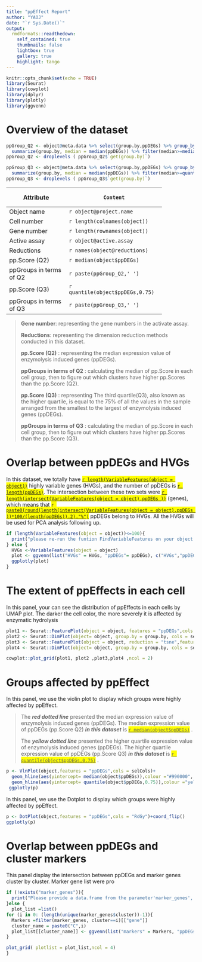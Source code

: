 ```yaml
---
title: "ppEffect Report"
author: "YAOJ"
date: "`r Sys.Date()`"
output:
  rmdformats::readthedown:
    self_contained: true
    thumbnails: false
    lightbox: true
    gallery: true 
    highlight: tango
---
```


```r
knitr::opts_chunk$set(echo = TRUE)
library(Seurat)
library(cowplot)
library(dplyr)
library(plotly)
library(ggvenn)

```

# Overview of the dataset
```r
ppGroup_Q2 <- object@meta.data %>% select(group.by,ppDEGs) %>% group_by(get(group.by)) %>% 
  summarize(group.by, median = median(ppDEGs)) %>% filter(median>=median(object$ppDEGs)) %>% as.data.frame() 
ppGroup_Q2 <- droplevels ( ppGroup_Q2$`get(group.by)`)

ppGroup_Q3 <- object@meta.data %>% select(group.by,ppDEGs) %>% group_by(get(group.by)) %>% 
  summarize(group.by, median = median(ppDEGs)) %>% filter(median>=quantile(object$ppDEGs,0.75)) %>% as.data.frame() 
ppGroup_Q3 <- droplevels ( ppGroup_Q3$`get(group.by)`)
```

+-------------------------+---------------------------------+
|  Attribute              |     Content                     | 
+=========================+=================================+
|  Object name            | `r object@project.name`         |
+-------------------------+---------------------------------+
|  Cell number            | `r length(colnames(object))`    |
+-------------------------+---------------------------------+
|  Gene number            | `r length(rownames(object))`    |
+-------------------------+---------------------------------+
|  Active assay           | `r object@active.assay`         |
+-------------------------+---------------------------------+
|  Reductions             | `r names(object@reductions)`    |
+-------------------------+---------------------------------+
|pp.Score (Q2)            | `r median(object$ppDEGs)`       |
+-------------------------+---------------------------------+
|ppGroups in terms of Q2  | `r paste(ppGroup_Q2,' ')`       |
+-------------------------+---------------------------------+
|pp.Score (Q3)            | `r quantile(object$ppDEGs,0.75)`|
+-------------------------+---------------------------------+
|ppGroups in terms of Q3  | `r paste(ppGroup_Q3,' ')`       |
+-------------------------+---------------------------------+


> **Gene number**: representing the gene numbers in the activate assay.
> 
> **Reductions**: representing the dimension reduction methods conducted in this dataset.
> 
> **pp.Score (Q2)** : representing the median expression value of enzymolysis induced genes (ppDEGs).
> 
> **ppGroups in terms of Q2** : calculating the median of pp.Score in each cell group, then to figure out which clusters have higher pp.Scores than the pp.Score (Q2).
> 
> **pp.Score (Q3)** : representing The third quartile(Q3), also known as the higher quartile, is equal to the 75% of all the values in the sample arranged from the smallest to the largest of enzymolysis induced genes (ppDEGs).
> 
> **ppGroups in terms of Q3** : calculating the median of pp.Score in each cell group, then to figure out which clusters have higher pp.Scores than the pp.Score (Q3).


# Overlap between ppDEGs and HVGs

In this dataset, we totally have <span style="text-decoration: underline;background-color:yellow;">`r length(VariableFeatures(object = object))`</span> highly variable genes (HVGs),
and the number of ppDEGs is <span style="text-decoration: underline;background-color:yellow;">`r length(ppDEGs)`</span>. 
The intersection between these two sets were <span style="text-decoration: underline;background-color:yellow;">`r length(intersect(VariableFeatures(object = object),ppDEGs ))`</span>  (genes),
which means that  <span style="text-decoration: underline;background-color:yellow;">  `r paste0(round(length(intersect(VariableFeatures(object = object),ppDEGs ))*100/(length(ppDEGs)),2),"%")`</span> ppDEGs belong to HVGs. All the HVGs will be used for PCA analysis following up. 


```r
if (length(VariableFeatures(object = object))<=100){
  print("please re-run the funtion FindVariableFeatures on your object first")
} else {
  HVGs <-VariableFeatures(object = object)
  plot <- ggvenn(list("HVGs" = HVGs, "ppDEGs"= ppDEGs), c("HVGs","ppDEGs"),fill_alpha =0.3, fill_color = selCols[1:2])
  ggplotly(plot)
}

```




# The extent of ppEffects in each cell
In this panel, your can see the distribution of ppEffects in each cells by UMAP plot. The darker the cell color, the more severely it is affected by enzymatic hydrolysis


```r
plot1 <- Seurat::FeaturePlot(object = object, features = "ppDEGs",cols =featurePlotCols,pt.size = 0.8 )
plot2 <- Seurat::DimPlot(object= object, group.by = group.by, cols = selCols,reduction = "umap",pt.size = 0.8 )
plot3 <- Seurat::FeaturePlot(object = object, reduction = "tsne",features = "ppDEGs",cols =featurePlotCols,pt.size = 0.8)
plot4 <- Seurat::DimPlot(object= object, group.by = group.by, cols = selCols,reduction = "tsne",pt.size = 0.8)

cowplot::plot_grid(plot1, plot2 ,plot3,plot4 ,ncol = 2)
```

# Groups affected by ppEffect 

In this panel, we use the violin plot to  display which groups were highly affected by ppEffect.

>The ***red dotted line*** presented the median expression value of enzymolysis induced genes (ppDEGs). The median expression value of ppDEGs (pp.Score Q2) ***in this dataset*** is <span style="text-decoration: underline;background-color:yellow;"> `r median(object$ppDEGs)`</span> .
>
>The ***yellow dotted line*** presented the higher quartile expression value of enzymolysis induced genes (ppDEGs). The higher quartile expression value of ppDEGs (pp.Score Q3) ***in this dataset*** is <span style="text-decoration: underline;background-color:yellow;">`r quantile(object$ppDEGs,0.75)`</span> .

```r
p <- VlnPlot(object,features = "ppDEGs",cols = selCols)+
  geom_hline(aes(yintercept= median(object$ppDEGs)),colour ="#990000", linetype ="dashed",size = 1)+
  geom_hline(aes(yintercept= quantile(object$ppDEGs,0.75)),colour ="yellow", linetype ="dashed",size = 1)
 ggplotly(p) 
```


In this panel, we use the Dotplot to display which groups were highly affected by ppEffect. 

```r
p <- DotPlot(object,features = "ppDEGs",cols = "RdGy")+coord_flip()
ggplotly(p)
```


# Overlap between ppDEGs and cluster markers

This panel display the intersection between ppDEGs and marker genes cluster by cluster. Marker gene list were pro 
```r

if (!exists("marker_genes")){
  print("Please provide a data.frame from the parameter'marker_genes', you can produce it by the function FindAllMarkers!")
}else {
  plot_list =list()
for (i in 0: (length(unique(marker_genes$cluster))-1)){
  Markers =filter(marker_genes, cluster==i)[["gene"]]
  cluster_name = paste0("C",i)
  plot_list[[cluster_name]] <- ggvenn(list("markers" = Markers, "ppDEGs"= ppDEGs), c("markers","ppDEGs"),fill_alpha =0.3, fill_color = c("#DCB717","#E2272E"),set_name_size=3,show_percentage=F)+ggtitle(cluster_name) 
}

plot_grid( plotlist = plot_list,ncol = 4)
}

```





